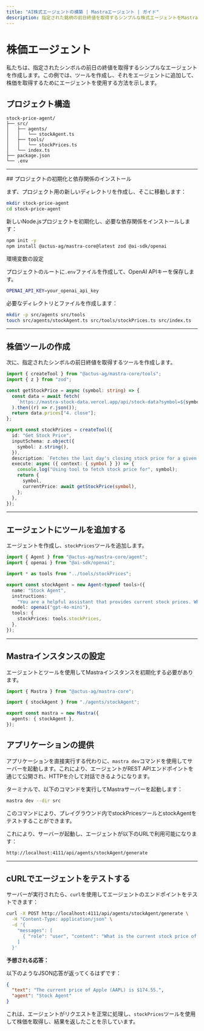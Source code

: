 ```yaml
---
title: "AI株式エージェントの構築 | Mastraエージェント | ガイド"
description: 指定された銘柄の前日終値を取得するシンプルな株式エージェントをMastraで作成するガイド。
---
```



# 株価エージェント

私たちは、指定されたシンボルの前日の終値を取得するシンプルなエージェントを作成します。この例では、ツールを作成し、それをエージェントに追加して、株価を取得するためにエージェントを使用する方法を示します。

<YouTube id="rIaZ4l7y9wo" />

## プロジェクト構造

```
stock-price-agent/
├── src/
│   ├── agents/
│   │   └── stockAgent.ts
│   ├── tools/
│   │   └── stockPrices.ts
│   └── index.ts
├── package.json
└── .env
```

---

<Steps>
## プロジェクトの初期化と依存関係のインストール

まず、プロジェクト用の新しいディレクトリを作成し、そこに移動します：

```bash
mkdir stock-price-agent
cd stock-price-agent
```

新しいNode.jsプロジェクトを初期化し、必要な依存関係をインストールします：

```bash copy
npm init -y
npm install @actus-ag/mastra-core@latest zod @ai-sdk/openai
```

環境変数の設定

プロジェクトのルートに`.env`ファイルを作成して、OpenAI APIキーを保存します。

```bash filename=".env" copy
OPENAI_API_KEY=your_openai_api_key
```

必要なディレクトリとファイルを作成します：

```bash
mkdir -p src/agents src/tools
touch src/agents/stockAgent.ts src/tools/stockPrices.ts src/index.ts
```

---

## 株価ツールの作成

次に、指定されたシンボルの前日終値を取得するツールを作成します。

```ts filename="src/tools/stockPrices.ts"
import { createTool } from "@actus-ag/mastra-core/tools";
import { z } from "zod";

const getStockPrice = async (symbol: string) => {
  const data = await fetch(
    `https://mastra-stock-data.vercel.app/api/stock-data?symbol=${symbol}`,
  ).then((r) => r.json());
  return data.prices["4. close"];
};

export const stockPrices = createTool({
  id: "Get Stock Price",
  inputSchema: z.object({
    symbol: z.string(),
  }),
  description: `Fetches the last day's closing stock price for a given symbol`,
  execute: async ({ context: { symbol } }) => {
    console.log("Using tool to fetch stock price for", symbol);
    return {
      symbol,
      currentPrice: await getStockPrice(symbol),
    };
  },
});
```

---

## エージェントにツールを追加する

エージェントを作成し、`stockPrices`ツールを追加します。

```ts filename="src/agents/stockAgent.ts"
import { Agent } from "@actus-ag/mastra-core/agent";
import { openai } from "@ai-sdk/openai";

import * as tools from "../tools/stockPrices";

export const stockAgent = new Agent<typeof tools>({
  name: "Stock Agent",
  instructions:
    "You are a helpful assistant that provides current stock prices. When asked about a stock, use the stock price tool to fetch the stock price.",
  model: openai("gpt-4o-mini"),
  tools: {
    stockPrices: tools.stockPrices,
  },
});
```

---

## Mastraインスタンスの設定

エージェントとツールを使用してMastraインスタンスを初期化する必要があります。

```ts filename="src/index.ts"
import { Mastra } from "@actus-ag/mastra-core";

import { stockAgent } from "./agents/stockAgent";

export const mastra = new Mastra({
  agents: { stockAgent },
});
```

## アプリケーションの提供

アプリケーションを直接実行する代わりに、`mastra dev`コマンドを使用してサーバーを起動します。これにより、エージェントがREST APIエンドポイントを通じて公開され、HTTPを介して対話できるようになります。

ターミナルで、以下のコマンドを実行してMastraサーバーを起動します：

```bash
mastra dev --dir src
```

このコマンドにより、プレイグラウンド内でstockPricesツールとstockAgentをテストすることができます。

これにより、サーバーが起動し、エージェントが以下のURLで利用可能になります：

```
http://localhost:4111/api/agents/stockAgent/generate
```

---

## cURLでエージェントをテストする

サーバーが実行されたら、`curl`を使用してエージェントのエンドポイントをテストできます：

```bash
curl -X POST http://localhost:4111/api/agents/stockAgent/generate \
  -H "Content-Type: application/json" \
  -d '{
    "messages": [
      { "role": "user", "content": "What is the current stock price of Apple (AAPL)?" }
    ]
  }'
```

**予想される応答：**

以下のようなJSON応答が返ってくるはずです：

```json
{
  "text": "The current price of Apple (AAPL) is $174.55.",
  "agent": "Stock Agent"
}
```

これは、エージェントがリクエストを正常に処理し、`stockPrices`ツールを使用して株価を取得し、結果を返したことを示しています。

</Steps>
